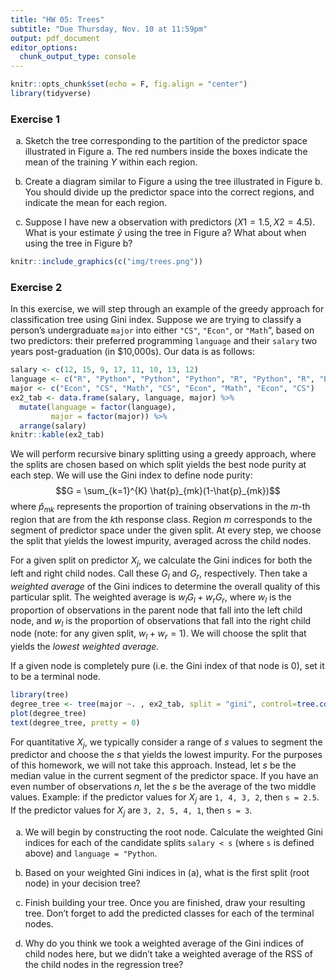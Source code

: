 ```yaml
---
title: "HW 05: Trees"
subtitle: "Due Thursday, Nov. 10 at 11:59pm"
output: pdf_document
editor_options: 
  chunk_output_type: console
---
```


```r
knitr::opts_chunk$set(echo = F, fig.align = "center")
library(tidyverse)
```

### Exercise 1
a) Sketch the tree corresponding to the partition of the predictor space illustrated in Figure a. The red numbers inside the boxes indicate the mean of the training $Y$ within each region.

b) Create a diagram similar to Figure a using the tree illustrated in Figure b. You should divide up the predictor space into the correct regions, and indicate the mean for each region.

c) Suppose I have new a observation with predictors $(X1 = 1.5, X2 = 4.5)$. What is your estimate $\hat{y}$ using the tree in Figure a? What about when using the tree in Figure b? 


```r
knitr::include_graphics(c("img/trees.png"))
```


<!-- ### Exercise 2 -->

<!-- Suppose we decide to perform bagging for classification. We have data about mushrooms, where the response has classes `toxic` and `non-toxic`. We fit $B = 10$ classification trees. For each bootstrapped sample and a specific value of $X$, we have the following 10 estimates of $\text{Pr}(\text{toxic} | X)$: -->

<!-- $$0.1,0.15,0.2,0.2,0.55,0.6,0.6,0.65,0.7, 0.75$$ -->

<!-- There are two common ways to combine these results together into a single class prediction. One is the majority vote approach discussed in class. The second approach is to classify based on the average probability. In this example, what is the final classification under each of these two approaches? -->

<!-- ### Exercise 3 -->

<!-- a) How do you expect the random forest model to perform on data with correlated features relative to data without correlated features? Why? Consider the following aspects of the model: the prediction performance and the model interpretability. -->

<!-- b) Where does the "random" in random forests come from? That is, during which part(s) of the algorithm are we including randomization? -->

\clearpage

### Exercise 2

In this exercise, we will step through an example of the greedy approach for classification tree using Gini index. Suppose we are trying to classify a person's undergraduate `major` into either `"CS"`, `"Econ"`, or `"Math`", based on two predictors: their preferred programming `language` and their `salary` two years post-graduation (in $10,000s). Our data is as follows:

```r
salary <- c(12, 15, 9, 17, 11, 10, 13, 12)
language <- c("R", "Python", "Python", "Python", "R", "Python", "R", "Python")
major <- c("Econ", "CS", "Math", "CS", "Econ", "Math", "Econ", "CS")
ex2_tab <- data.frame(salary, language, major) %>%
  mutate(language = factor(language),
         major = factor(major)) %>%
  arrange(salary)
knitr::kable(ex2_tab)
```

We will perform recursive binary splitting using a greedy approach, where the splits are chosen based on which split yields the best node purity at each step. We will use the Gini index to define node purity:
$$G = \sum_{k=1}^{K} \hat{p}_{mk}(1-\hat{p}_{mk})$$
where $\hat{p}_{mk}$ represents the proportion of training observations in the $m$-th region that are from the $k$th response class. Region $m$ corresponds to the segment of predictor space under the given split. At every step, we choose the split that yields the lowest impurity, averaged across the child nodes. 

For a given split on predictor $X_{j}$, we calculate the Gini indices for both the left and right child nodes. Call these $G_{l}$ and $G_{r}$, respectively. Then take a *weighted average* of the Gini indices to determine the overall quality of this particular split. The weighted average is $w_{l}G_{l} + w_{r} G_{r}$, where $w_{l}$ is the proportion of observations in the parent node that fall into the left child node, and $w_{l}$ is the proportion of observations that fall into the right child node (note: for any given split, $w_{l} + w_{r} = 1$). We will choose the split that yields the *lowest weighted average.*

If a given node is completely pure (i.e. the Gini index of that node is 0), set it to be a terminal node.

```r
library(tree)
degree_tree <- tree(major ~. , ex2_tab, split = "gini", control=tree.control(nobs = 8, minsize = 3))
plot(degree_tree)
text(degree_tree, pretty = 0)
```

For quantitative $X_{j}$, we typically consider a range of $s$ values to segment the predictor and choose the $s$ that yields the lowest impurity. For the purposes of this homework, we will not take this approach. Instead, let $s$ be the median value in the current segment of the predictor space. If you have an even number of observations $n$, let the $s$ be the average of the two middle values. Example: if the predictor values for $X_{j}$ are `1, 4, 3, 2`, then `s = 2.5`. If the predictor values for $X_{j}$ are  `3, 2, 5, 4, 1`, then `s = 3`.

a) We will begin by constructing the root node. Calculate the weighted Gini indices for each of the candidate splits `salary < s` (where `s` is defined above) and `language = "Python`. 

b) Based on your weighted Gini indices in (a), what is the first split (root node) in your decision tree?

c) Finish building your tree. Once you are finished, draw your resulting tree. Don't forget to add the predicted classes for each of the terminal nodes.

d) Why do you think we took a weighted average of the Gini indices of child nodes here, but we didn't take a weighted average of the RSS of the child nodes in the regression tree?

